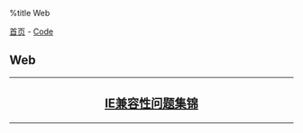 %title Web

[[../../index|首页]] - [[../index|Code]]
==Web==
----
<center>
<h2>
[[ie_compatibility|IE兼容性问题集锦]]
</h2>
</center>
----
